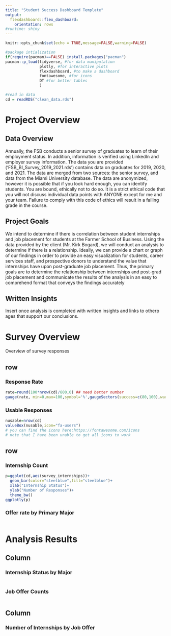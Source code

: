 ```yaml
---
title: "Student Success Dashboard Template"
output: 
  flexdashboard::flex_dashboard:
    orientation: rows
#runtime: shiny
---
```


```r
knitr::opts_chunk$set(echo = TRUE,message=FALSE,warning=FALSE)

#package intialization
if(require(pacman)==FALSE) install.packages("pacman")
pacman::p_load(tidyverse, #for data manipulation
               plotly, #for interactive plots
               flexdashboard, #to make a dashboard
               fontawesome, #for icons
               DT #for better tables
               )

#read in data
cd = readRDS("clean_data.rds")
```


# Project Overview

## Data Overview

Annually, the FSB conducts a senior survey of graduates to learn of their employment status. In addition, information is verified using LinkedIn and employer survey information. The data you are provided ('FSB_BI_Survey_2019_2021.rds') contains data on graduates for 2019, 2020, and 2021. The data are merged from two sources: the senior survey, and data from the Miami University database. The data are anonymized, however it is possible that if you look hard enough, you can identify students. You are bound, ethically not to do so. It is a strict ethical code that you will not discuss individual data points with ANYONE except for me and your team. Failure to comply with this code of ethics will result in a failing grade in the course.

## Project Goals

We intend to determine if there is correlation between student internships and job placement for students at the Farmer School of Business. Using the data provided by the client (Mr. Kirk Bogard), we will conduct an analysis to determine if there is a relationship. Ideally, we can provide a chart or graph of our findings in order to provide an easy visualization for students, career services staff, and prospective donors to understand the value that internships have upon post-graduate job placement. Thus, the primary goals are to determine the relationship between internships and post-grad job placement and communicate the results of the analysis in an easy to comprehend format that conveys the findings accurately

## Written Insights

Insert once analysis is completed with written insights and links to otherp ages that support our conclusions.

# Survey Overview {data-orientation="columns"}

Overview of survey responses

## row {data-width="300"}

### Response Rate

```r
rate=round(100*nrow(cd)/800,0) ## need better number
gauge(rate, min=0,max=100,symbol='%',gaugeSectors(success=c(80,100),warning=c(40,79),danger = c(0,39)))
```

### Usable Responses

```r
nusable=nrow(cd)
valueBox(nusable,icon="fa-users")
# you can find the icons here:https://fontawesome.com/icons
# note that I have been unable to get all icons to work
```

## row {data-height="600"}

### Internship Count

```r

p=ggplot(cd,aes(survey_internships))+
  geom_bar(color="steelblue",fill="steelblue")+
  xlab("Internship Status")+
  ylab("Number of Responses")+
  theme_bw()
ggplotly(p)
```

### Offer rate by Primary Major

```r

```

# Analysis Results {data-orientation="columns"}

## Column {data-width="400"}

### Internship Status by Major

```r

```

### Job Offer Counts

```r

```

## Column {data-width="600"}

### Number of Internships by Job Offer

```r

```

